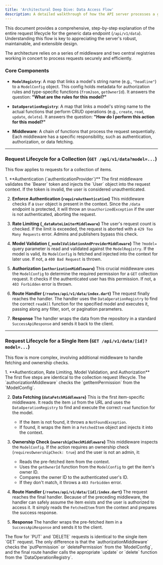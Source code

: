 ```yaml
---
title: 'Architectural Deep Dive: Data Access Flow'
description: A detailed walkthrough of how the API server processes a generic data request from start to finish.
---
```



This document provides a comprehensive, step-by-step explanation of the entire request lifecycle for the generic data endpoint (`/api/v1/data`). Understanding this flow is key to appreciating the server's robust, maintainable, and extensible design.

The architecture relies on a series of middleware and two central registries working in concert to process requests securely and efficiently.

### Core Components

-   **`ModelRegistry`**: A map that links a model's string name (e.g., `"headline"`) to a `ModelConfig` object. This config holds metadata for authorization rules and type-specific functions (`fromJson`, `getOwnerId`). It answers the question: **"What are the rules for this model?"**

-   **`DataOperationRegistry`**: A map that links a model's string name to the actual functions that perform CRUD operations (e.g., `create`, `read`, `update`, `delete`). It answers the question: **"How do I perform this action for this model?"**

-   **Middleware**: A chain of functions that process the request sequentially. Each middleware has a specific responsibility, such as authentication, authorization, or data fetching.

---

### Request Lifecycle for a Collection (`GET /api/v1/data?model=...`)

This flow applies to requests for a collection of items.

<Steps>
1.  **Authentication (`authenticationProvider`)**
    The first middleware validates the `Bearer` token and injects the `User` object into the request context. If the token is invalid, the user is considered unauthenticated.

2.  **Enforce Authentication (`requireAuthentication`)**
    This middleware checks if a `User` object is present in the context. Since the `/data` endpoint is protected, it will throw an `UnauthorizedException` if the user is not authenticated, aborting the request.

3.  **Rate Limiting (`_dataRateLimiterMiddleware`)**
    The user's request count is checked. If the limit is exceeded, the request is aborted with a `429 Too Many Requests` error. Admins and publishers bypass this check.

4.  **Model Validation (`_modelValidationAndProviderMiddleware`)**
    The `?model=` query parameter is read and validated against the `ModelRegistry`. If the model is valid, its `ModelConfig` is fetched and injected into the context for later use. If not, a `400 Bad Request` is thrown.

5.  **Authorization (`authorizationMiddleware`)**
    This crucial middleware uses the `ModelConfig` to determine the required permission for a `GET` collection request. It checks if the authenticated user has this permission. If not, a `403 Forbidden` error is thrown.

6.  **Route Handler (`/routes/api/v1/data/index.dart`)**
    The request finally reaches the handler. The handler uses the `DataOperationRegistry` to find the correct `readAll` function for the specified model and executes it, passing along any filter, sort, or pagination parameters.

7.  **Response**
    The handler wraps the data from the repository in a standard `SuccessApiResponse` and sends it back to the client.
</Steps>

---

### Request Lifecycle for a Single Item (`GET /api/v1/data/[id]?model=...`)

This flow is more complex, involving additional middleware to handle fetching and ownership checks.

<Steps>
1.  **Authentication, Rate Limiting, Model Validation, and Authorization**
    The first five steps are identical to the collection request lifecycle. The `authorizationMiddleware` checks the `getItemPermission` from the `ModelConfig`.

2.  **Data Fetching (`dataFetchMiddleware`)**
    This is the first item-specific middleware. It reads the item `id` from the URL and uses the `DataOperationRegistry` to find and execute the correct `read` function for the model.
    -   If the item is not found, it throws a `NotFoundException`.
    -   If found, it wraps the item in a `FetchedItem` object and injects it into the context.

3.  **Ownership Check (`ownershipCheckMiddleware`)**
    This middleware inspects the `ModelConfig`. If the action requires an ownership check (`requiresOwnershipCheck: true`) and the user is not an admin, it:
    -   Reads the pre-fetched item from the context.
    -   Uses the `getOwnerId` function from the `ModelConfig` to get the item's owner ID.
    -   Compares the owner ID to the authenticated user's ID.
    -   If they don't match, it throws a `403 Forbidden` error.

4.  **Route Handler (`/routes/api/v1/data/[id]/index.dart`)**
    The request reaches the final handler. Because of the preceding middleware, the handler can safely assume the item exists and the user is authorized to access it. It simply reads the `FetchedItem` from the context and prepares the success response.

5.  **Response**
    The handler wraps the pre-fetched item in a `SuccessApiResponse` and sends it to the client.
</Steps>

<Aside type="note" title="PUT and DELETE Requests">
The flow for `PUT` and `DELETE` requests is identical to the single item `GET` request. The only difference is that the `authorizationMiddleware` checks the `putPermission` or `deletePermission` from the `ModelConfig`, and the final route handler calls the appropriate `update` or `delete` function from the `DataOperationRegistry`.
</Aside>
